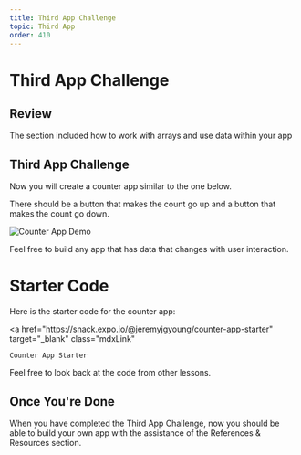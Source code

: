 ```yaml
---
title: Third App Challenge
topic: Third App
order: 410
---
```


# Third App Challenge

## Review

The section included how to work with arrays and use data within your app

## Third App Challenge

Now you will create a counter app similar to the one below.

There should be a button that makes the count go up and a button that makes the count go down.

![Counter App Demo](./counter-app-example.gif)

Feel free to build any app that has data that changes with user interaction.

# Starter Code

Here is the starter code for the counter app: 

<a
    href="https://snack.expo.io/@jeremyjgyoung/counter-app-starter"
    target="_blank"
    class="mdxLink"
>
    Counter App Starter
</a>

Feel free to look back at the code from other lessons.

## Once You're Done

When you have completed the Third App Challenge, now you should be able to build your own app with the assistance of the References & Resources section.